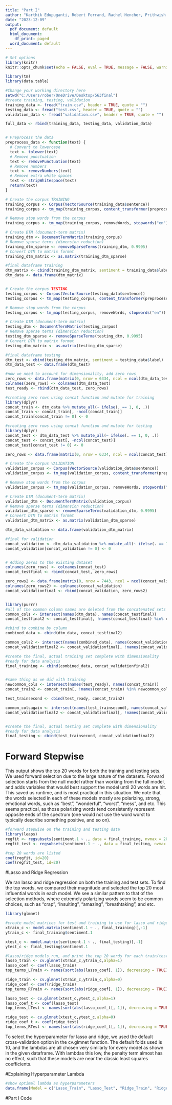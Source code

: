 ---
title: "Part I"
author: "Karthik Edupuganti, Robert Ferrand, Rachel Hencher, Prithwish Maiti"
date: "2023-12-09"
output:
  pdf_document: default
  html_document:
    df_print: paged
  word_document: default
---

\newpage
```{r Setup, include = FALSE}
# Set options
library(knitr)
knitr::opts_chunk$set(echo = FALSE, eval = TRUE, message = FALSE, warning = FALSE, tidy.opts = list(width.cutoff = 70), tidy = TRUE)
```

```{r}
library(tm)
library(data.table)

#Change your working directory here
setwd("C:/Users/rober/OneDrive/Desktop/563final")
#create training, testing, validation
training_data <- fread("train.csv", header = TRUE, quote = "")
testing_data <- fread("test.csv", header = TRUE, quote = "")
validation_data <- fread("validation.csv", header = TRUE, quote = "")

full_data <- rbind(training_data, testing_data, validation_data)


# Preprocess the data
preprocess_data <- function(text) {
  # Convert to lowercase
  text <- tolower(text)
  # Remove punctuation
  text <- removePunctuation(text)
  # Remove numbers
  text <- removeNumbers(text)
  # Remove extra white spaces
  text <- stripWhitespace(text)
  return(text)
}

# Create the corpus TRAINING
training_corpus <- Corpus(VectorSource(training_data$sentence))
training_corpus <- tm_map(training_corpus, content_transformer(preprocess_data))

# Remove stop words from the corpus
training_corpus <- tm_map(training_corpus, removeWords, stopwords("en"))

# Create DTM (document-term matrix)
training_dtm <- DocumentTermMatrix(training_corpus)
# Remove sparse terms (dimension reduction)
training_dtm_sparse <- removeSparseTerms(training_dtm, 0.9995)
# Convert DTM to matrix format
training_dtm_matrix <- as.matrix(training_dtm_sparse)

#final dataframe training
dtm_matrix <- cbind(training_dtm_matrix, sentiment = training_data$label)
dtm_data <- data.frame(dtm_matrix)


# Create the corpus TESTING
testing_corpus <- Corpus(VectorSource(testing_data$sentence))
testing_corpus <- tm_map(testing_corpus, content_transformer(preprocess_data))

# Remove stop words from the corpus
testing_corpus <- tm_map(testing_corpus, removeWords, stopwords("en"))

# Create DTM (document-term matrix)
testing_dtm <- DocumentTermMatrix(testing_corpus)
# Remove sparse terms (dimension reduction)
testing_dtm_sparse <- removeSparseTerms(testing_dtm, 0.9995)
# Convert DTM to matrix format
testing_dtm_matrix <- as.matrix(testing_dtm_sparse)

#final dataframe testing
dtm_test <- cbind(testing_dtm_matrix, sentiment = testing_data$label)
dtm_data_test <- data.frame(dtm_test)

#now we need to account for dimensionality, add zero rows
zero_rows <- data.frame(matrix(0, nrow = 6334, ncol = ncol(dtm_data_test)))
colnames(zero_rows) <- colnames(dtm_data_test)
test_ready <- rbind(dtm_data_test, zero_rows)

#creating zero rows using concat function and mutate for training
library(dplyr)
concat_train <- dtm_data %>% mutate_all(~ ifelse(. == 1, 0, .))
concat_train <- concat_train[, -ncol(concat_train)]
concat_train[concat_train != 0] <- 0

#creating zero rows using concat function and mutate for testing
library(dplyr)
concat_test <- dtm_data_test %>% mutate_all(~ ifelse(. == 1, 0, .))
concat_test <- concat_test[, -ncol(concat_test)]
concat_test[concat_test != 0] <- 0

zero_rows <- data.frame(matrix(0, nrow = 6334, ncol = ncol(concat_test)))

# Create the corpus VALIDATION
validation_corpus <- Corpus(VectorSource(validation_data$sentence))
validation_corpus <- tm_map(validation_corpus, content_transformer(preprocess_data))

# Remove stop words from the corpus
validation_corpus <- tm_map(validation_corpus, removeWords, stopwords("en"))

# Create DTM (document-term matrix)
validation_dtm <- DocumentTermMatrix(validation_corpus)
# Remove sparse terms (dimension reduction)
validation_dtm_sparse <- removeSparseTerms(validation_dtm, 0.9995)
# Convert DTM to matrix format
validation_dtm_matrix <- as.matrix(validation_dtm_sparse)

dtm_data_validation <- data.frame(validation_dtm_matrix)

#final for validation
concat_validation <- dtm_data_validation %>% mutate_all(~ ifelse(. == 1, 0, .))
concat_validation[concat_validation != 0] <- 0


# Adding zeros to the existing dataset
colnames(zero_rows) <- colnames(concat_test)
concat_testfinal <- rbind(concat_test, zero_rows)

zero_rows2 <- data.frame(matrix(0, nrow = 7443, ncol = ncol(concat_validation)))
colnames(zero_rows2) <- colnames(concat_validation)
concat_validationfinal <- rbind(concat_validation, zero_rows2)


library(purrr)
#all of the common column names are deleted from the concatenated sets
common_cols <- intersect(names(dtm_data), names(concat_testfinal))
concat_testfinal2 <- concat_testfinal[, !names(concat_testfinal) %in% common_cols]

#cbind to combine by column
combined_data <- cbind(dtm_data, concat_testfinal2)

common_cols2 <- intersect(names(combined_data), names(concat_validationfinal))
concat_validationfinal2 <- concat_validationfinal[, !names(concat_validationfinal) %in% common_cols2]

#create the final, actual training set complete with dimensionality
#ready for data analysis
final_training <- cbind(combined_data, concat_validationfinal2)


#same thing as we did with training
newcommon_cols <- intersect(names(test_ready), names(concat_train))
concat_train2 <- concat_train[, !names(concat_train) %in% newcommon_cols]

test_trainsecond <- cbind(test_ready, concat_train2)

common_colsagain <- intersect(names(test_trainsecond), names(concat_validationfinal))
concat_validationfinal2 <- concat_validationfinal[, !names(concat_validationfinal) %in% common_colsagain]


#create the final, actual testing set complete with dimensionality
#ready for data analysis
final_testing <- cbind(test_trainsecond, concat_validationfinal2)


```

# Forward Stepwise
This output shows the top 20 words for both the training and testing sets. We used forward selection due to the large nature of the datasets. Forward selection starts from the null model rather than working from the full model, and adds variables that would best support the model until 20 words are hit. This saved us runtime, and is most practical in this situation. We note that the words selected in each of these models mostly are polarizing, strong, emotional words, such as "best", "wonderful", "worst", "mess", and etc. This seems practical, as those polarizing words tend consistently represent opposite ends of the spectrum (one would not use the word worst to typically describe something positive, and so on).

```{r}
#forward stepwise on the training and testing data
library(leaps)
regfit <- regsubsets(sentiment.1 ~ ., data = final_training, nvmax = 20, method = "forward")
regfit_test <- regsubsets(sentiment.1 ~ ., data = final_testing, nvmax = 20, method = "forward")

#top 20 words are listed
coef(regfit, id=20)
coef(regfit_test, id=20)
```


#Lasso and Ridge Regression 

We ran lasso and ridge regression on both the training and test sets. To find the top words, we compared their magnitude and selected the top 20 most influential words in each model. We see a similar pattern to that of the selection methods, where extremely polarizing words seem to be common choices, such as "crap", "insulting", "amazing", "breathtaking", and etc.

```{r}
library(glmnet)

#create model matrices for test and training to use for lasso and ridge regression
xtrain_c <- model.matrix(sentiment.1 ~ ., final_training)[,-1]
ytrain_c <- final_training$sentiment.1

xtest_c <- model.matrix(sentiment.1 ~ ., final_testing)[,-1]
ytest_c <- final_testing$sentiment.1

#lasso/ridge models run, and print the top 20 words for each train/test set
lasso_train <- cv.glmnet(xtrain_c,ytrain_c,alpha=1)
lasso_coef <- coef(lasso_train)
top_terms_LTrain <- names(sort(abs(lasso_coef[, 1]), decreasing = TRUE)[1:20]);top_terms_LTrain

ridge_train <- cv.glmnet(xtrain_c,ytrain_c,alpha=0)
ridge_coef <- coef(ridge_train)
top_terms_RTrain <- names(sort(abs(ridge_coef[, 1]), decreasing = TRUE)[1:20]);top_terms_RTrain

lasso_test <- cv.glmnet(xtest_c,ytest_c,alpha=1)
lasso_coef_t <- coef(lasso_test)
top_terms_LTest <- names(sort(abs(lasso_coef_t[, 1]), decreasing = TRUE)[1:20]);top_terms_LTest

ridge_test <- cv.glmnet(xtest_c,ytest_c,alpha=0)
ridge_coef_t <- coef(ridge_test)
top_terms_RTest <- names(sort(abs(ridge_coef_t[, 1]), decreasing = TRUE)[1:20]);top_terms_RTest
```

To select the hyperparameter for lasso and ridge, we used the default cross-validation option in the cv.glmnet function. The default folds used is 10, and the lambdas are all chosen very similarly for every model as shown in the given dataframe. With lambdas this low, the penalty term almost has no effect, such that these models are near the classic least squares coefficients.

#Explaining Hyperparameter Lambda
```{r}
#show optimal lambda as hyperparameters
data.frame(Model = c("Lasso_Train", "Lasso_Test", "Ridge_Train", "Ridge_Test"), Lambda = c(lasso_train$lambda.min, lasso_test$lambda.min, ridge_train$lambda.min, ridge_test$lambda.min))
```


#Part I Code
```{r ref.label = all_labels(), echo = TRUE, eval = FALSE, tidy.opts = list(width.cutoff = 70), tidy = TRUE}
```
